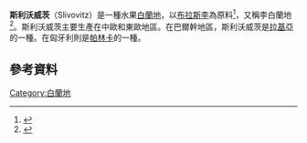{{expand|time=2015-12-16T09:27:05+00:00}}
'''斯利沃威茨'''（Slivovitz）是一種水果[[白蘭地|白蘭地]]，以[[布拉斯李|布拉斯李]]為原料<ref name="Grocer">{{cite encyclopedia |last=Ward |first=Artemas |authorlink=Artemas Ward (writer) |encyclopedia=[[The_Grocer's_Encyclopedia|The Grocer's Encyclopedia]] |title=Slivovitz |url=http://digital.lib.msu.edu/projects/cookbooks/coldfusion/display.cfm?ID=ency&PageNum=575 |accessdate=2008-05-30 |year=1911 |location=New York |pages=567 |archive-date=2016-03-04 |archive-url=https://web.archive.org/web/20160304035020/http://digital.lib.msu.edu/projects/cookbooks/coldfusion/display.cfm?ID=ency&PageNum=575 |dead-url=no }}</ref>，又稱李白蘭地<ref name=Slivovitz>{{cite encyclopedia |last=Haraksimová |first=Erna |author2=Rita Mokrá |author3=Dagmar Smrčinová |title=slivovica |encyclopedia=Anglicko-slovenský a slovensko-anglický slovník |year=2006 |publisher=Ottovo nakladatelství |location=[[Prague|Praha]] |isbn=80-7360-457-4  |pages=775 }}</ref>。斯利沃威茨主要生產在中歐和東歐地區。在巴爾幹地區，斯利沃威茨是[[拉基亞|拉基亞]]的一種。在匈牙利則是[[帕林卡|帕林卡]]的一種。
== 參考資料 ==
{{reflist}}
[[Category:白蘭地|Category:白蘭地]]